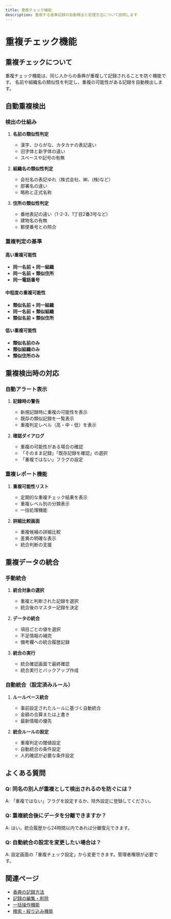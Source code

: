 ```yaml
---
title: 重複チェック機能
description: 重複する香典記録の自動検出と処理方法について説明します
---
```


# 重複チェック機能

## 重複チェックについて

重複チェック機能は、同じ人からの香典が重複して記録されることを防ぐ機能です。
名前や組織名の類似性を判定し、重複の可能性がある記録を自動検出します。

## 自動重複検出

### 検出の仕組み

1. **名前の類似性判定**
   - 漢字、ひらがな、カタカナの表記違い
   - 旧字体と新字体の違い
   - スペースや記号の有無

2. **組織名の類似性判定**
   - 会社名の表記ゆれ（株式会社、㈱、(株)など）
   - 部署名の違い
   - 略称と正式名称

3. **住所の類似性判定**
   - 番地表記の違い（1-2-3、1丁目2番3号など）
   - 建物名の有無
   - 郵便番号との照合

### 重複判定の基準

#### 高い重複可能性
- **同一名前 + 同一組織**
- **同一名前 + 類似住所**
- **同一電話番号**

#### 中程度の重複可能性
- **類似名前 + 同一組織**
- **同一名前 + 類似組織**
- **類似名前 + 類似住所**

#### 低い重複可能性
- **類似名前のみ**
- **類似組織のみ**
- **類似住所のみ**

## 重複検出時の対応

### 自動アラート表示

1. **記録時の警告**
   - 新規記録時に重複の可能性を表示
   - 既存の類似記録を一覧表示
   - 重複判定レベル（高・中・低）を表示

2. **確認ダイアログ**
   - 重複の可能性がある場合の確認
   - 「そのまま記録」「既存記録を確認」の選択
   - 「重複ではない」フラグの設定

### 重複レポート機能

1. **重複可能性リスト**
   - 定期的な重複チェック結果を表示
   - 重複レベル別の分類表示
   - 一括処理機能

2. **詳細比較画面**
   - 重複候補の詳細比較
   - 差異の明確な表示
   - 統合判断の支援

## 重複データの統合

### 手動統合

1. **統合対象の選択**
   - 重複と判断された記録を選択
   - 統合後のマスター記録を決定

2. **データの統合**
   - 項目ごとの値を選択
   - 不足情報の補完
   - 備考欄への統合履歴記録

3. **統合の実行**
   - 統合確認画面で最終確認
   - 統合実行とバックアップ作成

### 自動統合（設定済みルール）

1. **ルールベース統合**
   - 事前設定されたルールに基づく自動統合
   - 金額の合算または上書き
   - 最新情報の優先

2. **統合ルールの設定**
   - 重複判定の閾値設定
   - 自動統合の条件設定
   - 人的確認が必要な条件設定

## よくある質問

### Q: 同名の別人が重複として検出されるのを防ぐには？
A: 「重複ではない」フラグを設定するか、除外設定に登録してください。

### Q: 重複統合後にデータを分離できますか？
A: はい。統合履歴から24時間以内であれば分離復元できます。

### Q: 自動統合の設定を変更したい場合は？
A: 設定画面の「重複チェック設定」から変更できます。管理者権限が必要です。

## 関連ページ

- [香典の記録方法](./recording-entries)
- [記録の編集・削除](./entry-management)
- [一括操作機能](./bulk-operations)
- [検索・絞り込み機能](./search-and-filter) 